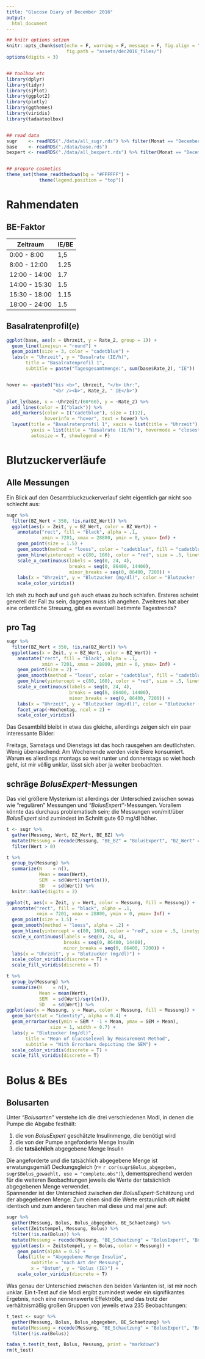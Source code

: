 ```yaml
---
title: "Glucose Diary of December 2016"
output: 
  html_document
---
```


```r
## knitr options setzen
knitr::opts_chunk$set(echo = F, warning = F, message = F, fig.align = "center",
                      fig.path = "assets/dec2016_files/")
options(digits = 3)


## toolbox etc
library(dplyr)
library(tidyr)
library(sjPlot)
library(ggplot2)
library(plotly)
library(ggthemes)
library(viridis)
library(tadaatoolbox)


## read data
sugr    <- readRDS("./data/all_sugr.rds") %>% filter(Monat == "December", Jahr == "2016")
base    <- readRDS("./data/base.rds")
bexpert <- readRDS("./data/all_bexpert.rds") %>% filter(Monat == "December", Jahr == "2016")


## prepare cosmetics
theme_set(theme_readthedown(bg = "#FFFFFF") +
            theme(legend.position = "top"))
```


# Rahmendaten

## BE-Faktor

Zeitraum      | IE/BE
--------------|--------
 0:00 -  8:00 | 1,5
 8:00 - 12:00 | 1.25
12:00 - 14:00 | 1.7
14:00 - 15:30 | 1.5
15:30 - 18:00 | 1.15
18:00 - 24:00 | 1.5


## Basalratenprofil(e)

```r
ggplot(base, aes(x = Uhrzeit, y = Rate_2, group = 1)) +
  geom_line(linejoin = "round") +
  geom_point(size = 3, color = "cadetblue") +
  labs(x = "Uhrzeit", y = "Basalrate (IE/h)", 
       title = "Basalratenprofil 1", 
       subtitle = paste("Tagesgesamtmenge:", sum(base$Rate_2), "IE"))


hover <- ~paste0("bis <b>", Uhrzeit, "</b> Uhr:",
                 "<br /><b>", Rate_2, " IE</b>")

plot_ly(base, x = ~Uhrzeit/(60*60), y = ~Rate_2) %>%
  add_lines(color = I("black")) %>% 
  add_markers(color = I("cadetblue"), size = I(12), 
              hoverinfo = "hover", text = hover) %>% 
  layout(title = "Basalratenprofil 1", xaxis = list(title = "Uhrzeit"),
         yaxis = list(title = "Basalrate (IE/h)"), hovermode = "closest",
         autosize = T, showlegend = F)
```

# Blutzuckerverläufe

## Alle Messungen

Ein Blick auf den Gesamtbluckzuckerverlauf sieht eigentlich gar nicht soo schlecht aus:

```r
sugr %>% 
  filter(BZ_Wert < 350, !is.na(BZ_Wert)) %>% 
  ggplot(aes(x = Zeit, y = BZ_Wert, color = BZ_Wert)) + 
    annotate("rect", fill = "black", alpha = .1,
             xmin = 7201, xmax = 28800, ymin = 0, ymax= Inf) +
    geom_point(size = 1.5) +
    geom_smooth(method = "loess", color = "cadetblue", fill = "cadetblue", alpha = 0.2) +
    geom_hline(yintercept = c(80, 160), color = "red", size = .5, linetype = "dashed") +
    scale_x_continuous(labels = seq(0, 24, 4), 
                       breaks = seq(0, 86400, 14400), 
                       minor_breaks = seq(0, 86400, 7200)) +
    labs(x = "Uhrzeit", y = "Blutzucker (mg/dl)", color = "Blutzucker (mg/dl)") +
    scale_color_viridis()
```

Ich steh zu hoch auf und geh auch etwas zu hoch schlafen. Ersteres scheint generell der Fall zu sein, dagegen muss ich angehen. Zweiteres hat aber eine ordentliche Streuung, gibt es eventuell betimmte Tagestrends?

## pro Tag

```r
sugr %>% 
  filter(BZ_Wert < 350, !is.na(BZ_Wert)) %>% 
  ggplot(aes(x = Zeit, y = BZ_Wert, color = BZ_Wert)) + 
    annotate("rect", fill = "black", alpha = .1,
             xmin = 7201, xmax = 28800, ymin = 0, ymax= Inf) +
    geom_point(size = 2) +
    geom_smooth(method = "loess", color = "cadetblue", fill = "cadetblue", alpha = 0.2) +
    geom_hline(yintercept = c(80, 160), color = "red", size = .5, linetype = "dashed") +
    scale_x_continuous(labels = seq(0, 24, 4), 
                       breaks = seq(0, 86400, 14400), 
                       minor_breaks = seq(0, 86400, 7200)) +
    labs(x = "Uhrzeit", y = "Blutzucker (mg/dl)", color = "Blutzucker (mg/dl)") +
    facet_wrap(~Wochentag, ncol = 2) +
    scale_color_viridis()
```

Das Gesamtbild bleibt in etwa das gleiche, allerdings zeigen sich ein paar interessante Bilder:

Freitags, Samstags und Dienstags ist das hoch rausgehen am deutlichsten. Wenig überraschend: Am Wochenende werden viele Biere konsumiert. Warum es allerdings montags so weit runter und donnerstags so wiet hoch geht, ist mir völlig unklar, lässt sich aber ja weiter beobachten.


## schräge _BolusExpert_-Messungen

Das viel größere Mysterium ist allerdings der Unterschied zwischen sowas wie "regulären" Messungen und _"BolusExpert"_-Messungen. Vorallem könnte das durchaus problematisch sein; die Messungen von/mit/über _BolusExpert_ sind zumindest im Schnitt gute 60 mg/dl höher.

```r
t <- sugr %>% 
  gather(Messung, Wert, BZ_Wert, BE_BZ) %>% 
  mutate(Messung = recode(Messung, "BE_BZ" = "BolusExpert", "BZ_Wert" = "Regulär")) %>% 
  filter(Wert > 0)

t %>% 
  group_by(Messung) %>% 
  summarize(N    = n(),
            Mean = mean(Wert),
            SEM  = sd(Wert)/sqrt(n()),
            SD   = sd(Wert)) %>% 
  knitr::kable(digits = 2)
```

```r
ggplot(t, aes(x = Zeit, y = Wert, color = Messung, fill = Messung)) +
  annotate("rect", fill = "black", alpha = .1,
           xmin = 7201, xmax = 28800, ymin = 0, ymax= Inf) +
  geom_point(size = 1.5) +
  geom_smooth(method = "loess", alpha = .2) +
  geom_hline(yintercept = c(80, 160), color = "red", size = .5, linetype = "dashed") +
  scale_x_continuous(labels = seq(0, 24, 4), 
                     breaks = seq(0, 86400, 14400), 
                     minor_breaks = seq(0, 86400, 7200)) +
  labs(x = "Uhrzeit", y = "Blutzucker (mg/dl)") +
  scale_color_viridis(discrete = T) +
  scale_fill_viridis(discrete = T)
```

```r
t %>% 
  group_by(Messung) %>% 
  summarize(N    = n(),
            Mean = mean(Wert),
            SEM  = sd(Wert)/sqrt(n()),
            SD   = sd(Wert)) %>% 
ggplot(aes(x = Messung, y = Mean, color = Messung, fill = Messung)) +
  geom_bar(stat = "identity", alpha = 0.4) +
  geom_errorbar(aes(ymin = SEM * -1 + Mean, ymax = SEM + Mean),
                size = 1, width = 0.7) +
  labs(y = "Blutzucker (mg/dl)",
       title = "Mean of Glucoselevel by Measurement-Method",
       subtitle = "With Errorbars depicting the SEM") +
  scale_color_viridis(discrete = T) +
  scale_fill_viridis(discrete = T)
```


# Bolus & BEs

## Bolusarten

Unter _"Bolusarten"_ verstehe ich die drei verschiedenen Modi, in denen die Pumpe die Abgabe festhält:

1. die von _BolusExpert_ geschätzte Insulinmenge, die benötigt wird
2. die von der Pumpe angeforderte Menge Insulin
3. die **tatsächlich** abgegebene Menge Insulin

Die angeforderte und die tatsächlich abgegebene Menge ist erwatungsgemäß Deckungsgleich ($r =$ `r cor(sugr$Bolus_abgegeben, sugr$Bolus_gewaehlt, use = "complete.obs")`), dementsprechend werden für die weiteren Beobachtungen jeweils die Werte der tatsächlich abgegebenen Menge verwendet.  
Spannender ist der Unterschied zwischen der _BolusExpert_-Schätzung und der abgegebenen Menge: Zum einen sind die Werte erstaunlich oft **nicht** identisch und zum anderen tauchen mal diese und mal jene auf:

```r
sugr %>% 
  gather(Messung, Bolus, Bolus_abgegeben, BE_Schaetzung) %>% 
  select(Zeitstempel, Messung, Bolus) %>% 
  filter(!is.na(Bolus)) %>% 
  mutate(Messung = recode(Messung, "BE_Schaetzung" = "BolusExpert", "Bolus_abgegeben" = "tatsächlich abgegeben")) %>% 
  ggplot(aes(x = Zeitstempel, y = Bolus, color = Messung)) + 
    geom_point(alpha = 0.5) +
    labs(title = "Abgegebene Menge Insulin",
         subtitle = "nach Art der Messung",
         x = "Datum", y = "Bolus (IE)") +
    scale_color_viridis(discrete = T)
```

Was genau der Unterschied zwischen den beiden Varianten ist, ist mir noch unklar. Ein t-Test auf die Modi ergibt zumindest weder ein signifikantes Ergebnis, noch eine nennenswerte Effektröße, und das trotz der verhältnismäßig großen Gruppen von jeweils etwa 235 Beobachtungen:

```r
t_test <- sugr %>% 
  gather(Messung, Bolus, Bolus_abgegeben, BE_Schaetzung) %>% 
  mutate(Messung = recode(Messung, "BE_Schaetzung" = "BolusExpert", "Bolus_abgegeben" = "tatsächlich abgegeben")) %>% 
  filter(!is.na(Bolus))

tadaa_t.test(t_test, Bolus, Messung, print = "markdown")
rm(t_test)
```


